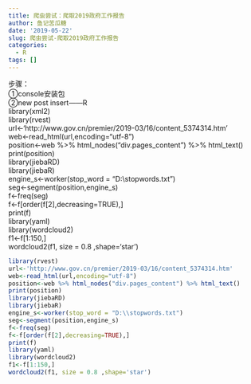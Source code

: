 ```yaml
---
title: 爬虫尝试：爬取2019政府工作报告
author: 鱼记苦瓜糖
date: '2019-05-22'
slug: 爬虫尝试-爬取2019政府工作报告
categories:
  - R
tags: []
---
```

步骤：  
①console安装包  
②new post   insert——R  
library(xml2)  
library(rvest)  
url<-'http://www.gov.cn/premier/2019-03/16/content_5374314.htm'  
web<-read_html(url,encoding="utf-8")  
position<-web %>% html_nodes("div.pages_content") %>% html_text()  
print(position)  
library(jiebaRD)  
library(jiebaR)  
engine_s<-worker(stop_word = "D:\\stopwords.txt")  
seg<-segment(position,engine_s)  
f<-freq(seg)  
f<-f[order(f[2],decreasing=TRUE),]  
print(f)  
library(yaml)  
library(wordcloud2)  
f1<-f[1:150,]  
wordcloud2(f1, size = 0.8 ,shape='star')  

```r
library(rvest)
url<-'http://www.gov.cn/premier/2019-03/16/content_5374314.htm'
web<-read_html(url,encoding="utf-8") 
position<-web %>% html_nodes("div.pages_content") %>% html_text()
print(position)
library(jiebaRD)
library(jiebaR)
engine_s<-worker(stop_word = "D:\\stopwords.txt")
seg<-segment(position,engine_s)
f<-freq(seg)
f<-f[order(f[2],decreasing=TRUE),]
print(f)
library(yaml)
library(wordcloud2)
f1<-f[1:150,]
wordcloud2(f1, size = 0.8 ,shape='star')






```
